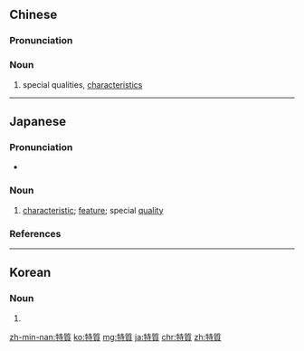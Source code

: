 {{also|特质}}
==Chinese==
{{zh-forms|s=特质}}

===Pronunciation===
{{zh-pron
|m=tè質
|c=dak6 zat1
|h=pfs=thi̍t-chṳt
|mn=te̍k-chit
|cat=n
}}

===Noun===
{{zh-noun}}

# special qualities, [[characteristics]]

----

==Japanese==
{{ja-kanjitab|とく|しつ|yomi=on}}

===Pronunciation===
* {{ja-pron|とくしつ|y=o|acc=0|dev=3|acc_ref=NHK}}

===Noun===
{{ja-noun|とくしつ}}

# [[characteristic]]; [[feature]]; special [[quality]]

===References===
<references/>
----

==Korean==
{{ko-hanjatab}}

===Noun===
{{ko-noun|hj|hangeul=특질}}

# {{hanja form of|특질|???}}

[[zh-min-nan:特質]]
[[ko:特質]]
[[mg:特質]]
[[ja:特質]]
[[chr:特質]]
[[zh:特質]]